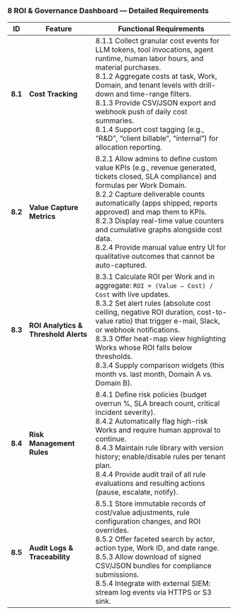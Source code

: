### 8  ROI & Governance Dashboard — Detailed Requirements

| ID | Feature | Functional Requirements |
|----|---------|-------------------------|
| **8.1** | **Cost Tracking** | 8.1.1 Collect granular cost events for LLM tokens, tool invocations, agent runtime, human labor hours, and material purchases. <br />8.1.2 Aggregate costs at task, Work, Domain, and tenant levels with drill-down and time-range filters. <br />8.1.3 Provide CSV/JSON export and webhook push of daily cost summaries. <br />8.1.4 Support cost tagging (e.g., “R&D”, “client billable”, “internal”) for allocation reporting. |
| **8.2** | **Value Capture Metrics** | 8.2.1 Allow admins to define custom value KPIs (e.g., revenue generated, tickets closed, SLA compliance) and formulas per Work Domain. <br />8.2.2 Capture deliverable counts automatically (apps shipped, reports approved) and map them to KPIs. <br />8.2.3 Display real-time value counters and cumulative graphs alongside cost data. <br />8.2.4 Provide manual value entry UI for qualitative outcomes that cannot be auto-captured. |
| **8.3** | **ROI Analytics & Threshold Alerts** | 8.3.1 Calculate ROI per Work and in aggregate: `ROI = (Value – Cost) / Cost` with live updates. <br />8.3.2 Set alert rules (absolute cost ceiling, negative ROI duration, cost-to-value ratio) that trigger e-mail, Slack, or webhook notifications. <br />8.3.3 Offer heat-map view highlighting Works whose ROI falls below thresholds. <br />8.3.4 Supply comparison widgets (this month vs. last month, Domain A vs. Domain B). |
| **8.4** | **Risk Management Rules** | 8.4.1 Define risk policies (budget overrun %, SLA breach count, critical incident severity). <br />8.4.2 Automatically flag high-risk Works and require human approval to continue. <br />8.4.3 Maintain rule library with version history; enable/disable rules per tenant plan. <br />8.4.4 Provide audit trail of all rule evaluations and resulting actions (pause, escalate, notify). |
| **8.5** | **Audit Logs & Traceability** | 8.5.1 Store immutable records of cost/value adjustments, rule configuration changes, and ROI overrides. <br />8.5.2 Offer faceted search by actor, action type, Work ID, and date range. <br />8.5.3 Allow download of signed CSV/JSON bundles for compliance submissions. <br />8.5.4 Integrate with external SIEM: stream log events via HTTPS or S3 sink. |
